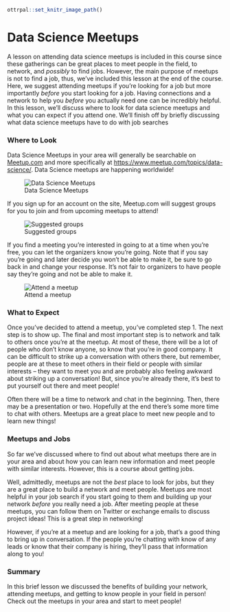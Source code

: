 ```r
ottrpal::set_knitr_image_path()
```
# Data Science Meetups

A lesson on attending data science meetups is included in this course since these gatherings can be great places to meet people in the field, to network, and *possibly* to find jobs. However, the main purpose of meetups is not to find a job, thus, we've included this lesson at the end of the course. Here, we suggest attending meetups if you're looking for a job but more importantly *before* you start looking for a job. Having connections and a network to help you *before* you actually need one can be incredibly helpful. In this lesson, we'll discuss where to look for data science meetups and what you can expect if you attend one. We'll finish off by briefly discussing what data science meetups have to do with job searches

### Where to Look

Data Science Meetups in your area will generally be searchable on [Meetup.com](https://www.meetup.com/) and more specifically at [https://www.meetup.com/topics/data-science/](https://www.meetup.com/topics/data-science/). Data Science meetups are happening worldwide!


![Data Science Meetups](https://docs.google.com/presentation/d/10vEVkFVYiMKK6XP3NBzfed_PocaLc0sJigmJJKVNzHw/export/png?id=10vEVkFVYiMKK6XP3NBzfed_PocaLc0sJigmJJKVNzHw&pageid=g3a45d4729b_0_0)

If you sign up for an account on the site, Meetup.com will suggest groups for you to join and from upcoming meetups to attend!


![Suggested groups](https://docs.google.com/presentation/d/10vEVkFVYiMKK6XP3NBzfed_PocaLc0sJigmJJKVNzHw/export/png?id=10vEVkFVYiMKK6XP3NBzfed_PocaLc0sJigmJJKVNzHw&pageid=g409eeb1eb3_0_8)

If you find a meeting you're interested in going to at a time when you're free, you can let the organizers know you're going. Note that if you say you're going and later decide you won't be able to make it, be sure to go back in and change your response. It's not fair to organizers to have people say they're going and not be able to make it.


![Attend a meetup](https://docs.google.com/presentation/d/10vEVkFVYiMKK6XP3NBzfed_PocaLc0sJigmJJKVNzHw/export/png?id=10vEVkFVYiMKK6XP3NBzfed_PocaLc0sJigmJJKVNzHw&pageid=g409eeb1eb3_0_13)

### What to Expect

Once you've decided to attend a meetup, you've completed step 1. The next step is to show up. The final and most important step is to network and talk to others once you're at the meetup. At most of these, there will be a lot of people who don't know anyone, so know that you're in good company. It can be difficult to strike up a conversation with others there, but remember, people are at these to meet others in their field or people with similar interests -- they want to meet you and are probably also feeling awkward about striking up a conversation! But, since you're already there, it's best to put yourself out there and meet people!

Often there will be a time to network and chat in the beginning. Then, there may be a presentation or two. Hopefully at the end there's some more time to chat with others. Meetups are a great place to meet new people and to learn new things!

### Meetups and Jobs

So far we've discussed where to find out about what meetups there are in your area and about how you can learn new information and meet people with similar interests. However, this is a course about getting jobs.

Well, admittedly, meetups are not the *best* place to look for jobs, but they are a great place to build a network and meet people. Meetups are most helpful in your job search if you start going to them and building up your network *before* you really need a job. After meeting people at these meetups, you can follow them on Twitter or exchange emails to discuss project ideas! This is a great step in networking!

However, if you're at a meetup and are looking for a job, that's a good thing to bring up in conversation. If the people you're chatting with know of any leads or know that their company is hiring, they'll pass that information along to you!


### Summary

In this brief lesson we discussed the benefits of building your network, attending meetups, and getting to know people in your field in person! Check out the meetups in your area and start to meet people!

